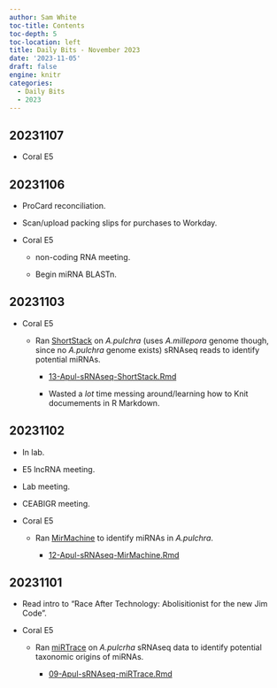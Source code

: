 ```yaml
---
author: Sam White
toc-title: Contents
toc-depth: 5
toc-location: left
title: Daily Bits - November 2023
date: '2023-11-05'
draft: false
engine: knitr
categories: 
  - Daily Bits
  - 2023
---
```


## 20231107

- Coral E5

## 20231106

- ProCard reconciliation.

- Scan/upload packing slips for purchases to Workday.

- Coral E5

  - non-coding RNA meeting.

  - Begin miRNA BLASTn.

## 20231103

- Coral E5

  - Ran [ShortStack]() on _A.pulchra_ (uses _A.millepora_ genome though, since no _A.pulchra_ genome exists) sRNAseq reads to identify potential miRNAs.

    - [13-Apul-sRNAseq-ShortStack.Rmd](https://github.com/urol-e5/deep-dive/blob/main/D-Apul/code/13-Apul-sRNAseq-ShortStack.Rmd)

    - Wasted a _lot_ time messing around/learning how to Knit documements in R Markdown.

## 20231102

- In lab.

- E5 lncRNA meeting.

- Lab meeting.

- CEABIGR meeting.

- Coral E5

  - Ran [MirMachine](https://github.com/sinanugur/MirMachine) to identify miRNAs in _A.pulchra_.

    - [12-Apul-sRNAseq-MirMachine.Rmd](https://github.com/urol-e5/deep-dive/blob/main/D-Apul/code/12-Apul-sRNAseq-MirMachine.Rmd)



## 20231101

- Read intro to "Race After Technology: Abolisitionist for the new Jim Code".

- Coral E5

  - Ran [miRTrace](https://github.com/friedlanderlab/mirtrace) on _A.pulcrha_ sRNAseq data to identify potential taxonomic origins of miRNAs.

    - [09-Apul-sRNAseq-miRTrace.Rmd](https://github.com/urol-e5/deep-dive/blob/main/D-Apul/code/09-Apul-sRNAseq-miRTrace.Rmd)